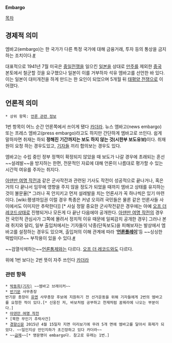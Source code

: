 '''Embargo'''

[[목차]]

== 경제적 의미 ==
엠바고(embargo)는 한 국가가 다른 특정 국가에 대해 금융거래, 투자 등의 통상을 금지하는 조치이다.[http://ko.wikipedia.org/wiki/%EC%97%A0%EB%B0%94%EA%B3%A0 #] 

대표적으로 1941년 7월 미국은 [[중일전쟁]]을 일으킨 [[일본]]을 상대로 [[만주]]를 제외한 [[중국]] 본토에서 철군할 것을 요구했으나 일본이 이를 거부하자 석유 엠바고를 선언한 바 있다. 이는 일본이 대미개전을 하게 만드는 한 요인이 되었으며 5개월 뒤 [[태평양 전쟁]]으로 이어졌다.

== 언론적 의미 ==
 * 상위 항목: [[언론 관련 정보]]

1번 항목이 어느 순간 언론쪽에서 쓰이게 됐다 [[카더라]].
뉴스 엠바고(news embargo) 또는 프레스 엠바고(press embargo)라고도 하지만 간단하게 엠바고로 쓰인다. 쉽게 말하자면 취재는 하되 '''정해진 기간까지는 보도 하지 않는 것(시한부 보도유보)'''이다. 취재원이 요청 하는 경우도있고, [[기자(직업)|기자]]들 끼리 합의보는 경우도 있다.

엠바고는 수립 중인 정부 정책이 확정되지 않았을 때 보도가 나갈 경우에 초래되는 혼선 ~~설레발~~을  방지하는 한편, 전문적인 자료에 대해 언론이 나름대로 평가할 수 있는 시간적 여유를 주자는 취지다. 

[[아덴만 여명 작전]]과 같은 군사작전과 관련된 기사도 작전이 성공적으로 끝나거나, 혹은 거의 다 끝나서 임무에 영향을 주지 않을 정도가 되었을 때까지 엠바고 상태를 유지하는 것이 불문율[* 그러나 꼭 안지키고 먼저 설레발을 치는 언론사가 꼭 하나씩은 있기 마련이다. [wiki:평생까임권 이럴 경우 특종은 커녕 오히려 국민들은 물론 같은 언론사들 사이에서도 이미지만 추락한다]] [* 사실 정말 중요한 군사작전같은 경우에는 아예 [[오프 더 레코드]]상태로 진행되거나 모든게 다 끝난 다음에야 공개한다. [[아덴만 여명 작전]]의 경우 전 국민적 관심사가 그쪽에 몰려서 정치적 이유 때문에 일찌감치 공개한 경우] 그러나 본래 취지와 달리, 일부 출입처에서는 기자들이 낙종(단독보도)을 피해보자는 발상에서 엠바고를 설정하는 경우도 있으며, 출입처의 이해 관계에 따라 ‘'''[[언론플레이]]''''등 ~~싱싱한 떡밥이다!~~ 부작용이 있을 수 있다.[http://www.journalist.or.kr/news/articleView.html?idxno=7513 #]

~~검열삭제하는~~[[언론통제]]와는 다르다.
[[오프 더 레코드]]와도 다르다.

위에 1번 보다는 2번 뜻이 자주 쓰인다 [[카더라]]

=== 관련 항목 ===
 * [[박동희(기자)]] ~~엠바고 브레이커~~
 * [[반기문]] 사무총장
 반기문 총장이 [[유엔]] 사무총장 후보에 지원하기 전 선거운동을 위해 기자들에게 2번의 엠바고를 요청한 적이 있다.[* 신웅진 저, 바보처럼 공부하고 천재처럼 꿈꿔라에 나오는 부분이다.]
 * [[아덴만 여명 작전#s-5|아덴만 여명 작전]]
 * [북한 무인기 추락사건]
 * [[경향신문]] 2015년 4월 15일자 지면 미리보기에 무려 5개 면에 엠바고를 달아서 화제가 되었다. ~~일인지상 만인지하가 초긴장하고 있다 카더라~~
 * ~~[[금제]]~~[* 영문명이 embargo다. 참고로 유래는 1번.]
